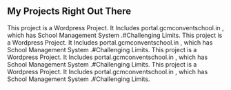 ## My Projects Right Out There

<ProjectCard title="gcmconventschool.in" link="http://www.gcmconventschool.in" bg="linear-gradient(to right, #D4145A 0%, #FBB03B 100%)">
This project is a Wordpress Project. It Includes portal.gcmconventschool.in , which has School Management System .#Challenging Limits.
</ProjectCard>


<ProjectCard title="gcmconventschool.in" link="http://www.gcmconventschool.in" bg="linear-gradient(to right, #D4145A 0%, #FBB03B 100%)">
This project is a Wordpress Project. It Includes portal.gcmconventschool.in , which has School Management System .#Challenging Limits.
</ProjectCard>


<ProjectCard title="gcmconventschool.in" link="http://www.gcmconventschool.in" bg="linear-gradient(to right, #D4145A 0%, #FBB03B 100%)">
This project is a Wordpress Project. It Includes portal.gcmconventschool.in , which has School Management System .#Challenging Limits.
</ProjectCard>


<ProjectCard title="gcmconventschool.in" link="http://www.gcmconventschool.in" bg="linear-gradient(to right, #D4145A 0%, #FBB03B 100%)">
This project is a Wordpress Project. It Includes portal.gcmconventschool.in , which has School Management System .#Challenging Limits.
</ProjectCard>
